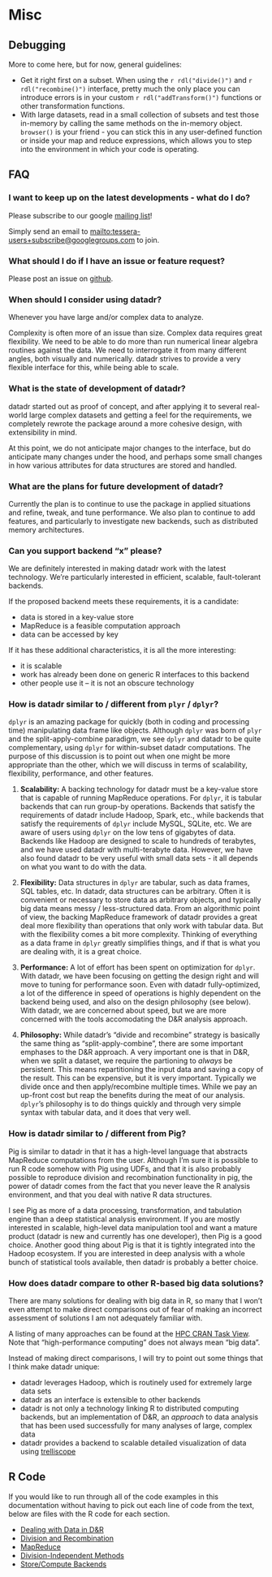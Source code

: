 # Misc

## Debugging

More to come here, but for now, general guidelines:

- Get it right first on a subset.  When using the `r rdl("divide()")` and `r rdl("recombine()")` interface, pretty much the only place you can introduce errors is in your custom `r rdl("addTransform()")` functions or other transformation functions.
- With large datasets, read in a small collection of subsets and test those in-memory by calling the same methods on the in-memory object.  `browser()` is your friend - you can stick this in any user-defined function or inside your map and reduce expressions, which allows you to step into the environment in which your code is operating.

<!-- Will be adding capability to set `debug = TRUE` in your `control()` method, in which case whenever there is an error, the key is returned or something along those lines so you can pull out the troublesome key-value pair and see why it was causing problems. -->

## FAQ

### I want to keep up on the latest developments - what do I do?

Please subscribe to our google [mailing list](https://groups.google.com/forum/#!forum/tessera-users)!

Simply send an email to
[mailto:tessera-users+subscribe@googlegroups.com](tessera-users+subscribe@googlegroups.com) to join.

### What should I do if I have an issue or feature request?

Please post an issue on [github](https://github.com/delta-rho/datadr/issues).

### When should I consider using datadr?

Whenever you have large and/or complex data to analyze.

Complexity is often more of an issue than size.  Complex data requires great flexibility.  We need to be able to do more than run numerical linear algebra routines against the data.  We need to interrogate it from many different angles, both visually and numerically.  datadr strives to provide a very flexible interface for this, while being able to scale.

### What is the state of development of datadr?

datadr started out as proof of concept, and after applying it to several real-world large complex datasets and getting a feel for the requirements, we completely rewrote the package around a more cohesive design, with extensibility in mind.

At this point, we do not anticipate major changes to the interface, but do anticipate many changes under the hood, and perhaps some small changes in how various attributes for data structures are stored and handled.

### What are the plans for future development of datadr?

Currently the plan is to continue to use the package in applied situations and refine, tweak, and tune performance.  We also plan to continue to add features, and particularly to investigate new backends, such as distributed memory architectures.

### Can you support backend "x" please?

We are definitely interested in making datadr work with the latest technology.  We're particularly interested in efficient, scalable, fault-tolerant backends.

If the proposed backend meets these requirements, it is a candidate:

- data is stored in a key-value store
- MapReduce is a feasible computation approach
- data can be accessed by key

If it has these additional characteristics, it is all the more interesting:

- it is scalable
- work has already been done on generic R interfaces to this backend
- other people use it -- it is not an obscure technology

### How is datadr similar to / different from `plyr` / `dplyr`?

`dplyr` is an amazing package for quickly (both in coding and processing time) manipulating data frame like objects.  Although `dplyr` was born of `plyr` and the split-apply-combine paradigm, we see `dplyr` and datadr to be quite complementary, using `dplyr` for within-subset datadr computations.  The purpose of this discussion is to point out when one might be more appropriate than the other, which we will discuss in terms of scalability, flexibility, performance, and other features.

1. **Scalability:** A backing technology for datadr must be a key-value store that is capable of running MapReduce operations.  For `dplyr`, it is tabular backends that can run group-by operations.  Backends that satisfy the requirements of datadr include Hadoop, Spark, etc., while backends that satisfy the requirements of `dplyr` include MySQL, SQLite, etc.  We are aware of users using `dplyr` on the low tens of gigabytes of data.  Backends like Hadoop are designed to scale to hundreds of terabytes, and we have used datadr with multi-terabyte data.  However, we have also found datadr to be very useful with small data sets - it all depends on what you want to do with the data.

2. **Flexibility:** Data structures in `dplyr` are tabular, such as data frames, SQL tables, etc.  In datadr, data structures can be arbitrary.  Often it is convenient or necessary to store data as arbitrary objects, and typically big data means messy / less-structured data.  From an algorithmic point of view, the backing MapReduce framework of datadr provides a great deal more flexibility than operations that only work with tabular data.  But with the flexibility comes a bit more complexity.  Thinking of everything as a data frame in `dplyr` greatly simplifies things, and if that is what you are dealing with, it is a great choice.

3. **Performance:** A lot of effort has been spent on optimization for `dplyr`.  With datadr, we have been focusing on getting the design right and will move to tuning for performance soon.  Even with datadr fully-optimized, a lot of the difference in speed of operations is highly dependent on the backend being used, and also on the design philosophy (see below).  With datadr, we are concerned about speed, but we are more concerned with the tools accomodating the D&R analysis approach.

4. **Philosophy:** While datadr's "divide and recombine" strategy is basically the same thing as "split-apply-combine", there are some important emphases to the D&R approach.  A very important one is that in D&R, when we split a dataset, we require the partioning to *always* be persistent.  This means repartitioning the input data and saving a copy of the result.  This can be expensive, but it is very important.  Typically we divide once and then apply/recombine multiple times.  While we pay an up-front cost but reap the benefits during the meat of our analysis.  `dplyr`'s philosophy is to do things quickly and through very simple syntax with tabular data, and it does that very well.

### How is datadr similar to / different from Pig?

Pig is similar to datadr in that it has a high-level language that abstracts MapReduce computations from the user.  Although I'm sure it is possible to run R code somehow with Pig using UDFs, and that it is also probably possible to reproduce division and recombination functionality in pig, the power of datadr comes from the fact that you never leave the R analysis environment, and that you deal with native R data structures.

I see Pig as more of a data processing, transformation, and tabulation engine than a deep statistical analysis environment.  If you are mostly interested in scalable, high-level data manipulation tool and want a mature product (datadr is new and currently has one developer), then Pig is a good choice.  Another good thing about Pig is that it is tightly integrated into the Hadoop ecosystem.  If you are interested in deep analysis with a whole bunch of statistical tools available, then datadr is probably a better choice.

### How does datadr compare to other R-based big data solutions?

There are many solutions for dealing with big data in R, so many that I won't even attempt to make direct comparisons out of fear of making an incorrect assessment of solutions I am not adequately familiar with.

A listing of many approaches can be found at the [HPC CRAN Task View](http://cran.r-project.org/web/views/HighPerformanceComputing.html).  Note that "high-performance computing" does not always mean "big data".

Instead of making direct comparisons, I will try to point out some things that I think make datadr unique:

- datadr leverages Hadoop, which is routinely used for extremely large data sets
- datadr as an interface is extensible to other backends
- datadr is not only a technology linking R to distributed computing backends, but an implementation of D&R, an *approach* to data analysis that has been used successfully for many analyses of large, complex data
- datadr provides a backend to scalable detailed visualization of data using [trelliscope](http://deltarho.org/docs-trelliscope/)

## R Code

If you would like to run through all of the code examples in this documentation without having to pick out each line of code from the text, below are files with the R code for each section.

- [Dealing with Data in D&R](code/2data.R)
- [Division and Recombination](code/3dnr.R)
- [MapReduce](code/4mr.R)
- [Division-Independent Methods](code/5divag.R)
- [Store/Compute Backends](code/6backend.R)


